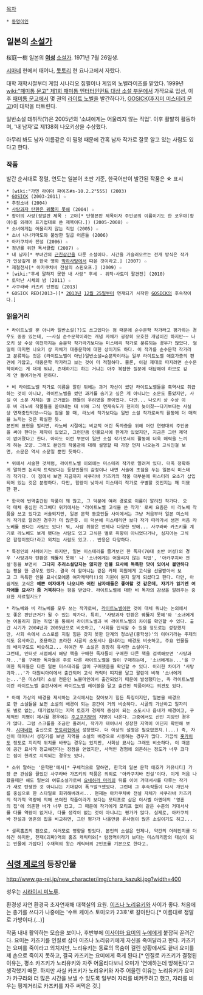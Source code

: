 [[목차]]

 * [[동명이인]]

== 일본의 [[소설가]] ==
桜庭一樹
일본의 '''[[여성]]''' [[소설가]]. 1971년 7월 26일생.

[[시마네]] 현에서 태어나, [[돗토리]] 현 요나고에서 자랐다. 

대학 재학시절부터 게임 시나리오 집필이나 게임의 노벨라이즈를 맡았다. 1999년 [[wiki:"패미통 문고" 제1회 패미통 엔터터인먼트 대상 소설 부문]]에서 가작으로 입선, 이후 [[패미통 문고]]에서 몇 권의 [[라이트 노벨]]을 발간하다가, [[GOSICK]]([[후지미 미스테리 문고]])이 대박을 터트린다.

일반소설 데뷔작(?)은 2005년의 '소녀에게는 어울리지 않는 직업'. 이후 활발히 활동하며, '내 남자'로 제138회 나오키상을 수상했다.

아무리 봐도 남자 이름같은 이 필명 때문에 간혹 남자 작가로 잘못 알고 있는 사람도 있다고 한다.

=== 작품 ===
발간 순서대로 정렬, 연도는 일본어 초판 기준, 한국어판이 발간된 작품은 ☆ 표시

 * [wiki:"가면 라이더 파이즈#s-10.2.2"555] (2003)
 * [[GOSICK]] (2003-2011) ☆
 * 추정소녀 (2004)
 * [[사탕과자 탄환은 꿰뚫지 못해]] (2004) ☆
 * 황야의 사랑(정발판 제목 : 고야[* 단행본판 제목이자 주인공의 이름이기도 한 코우야(황야)를 외래어 표기법대로 쓴 제목이다.]) (2005-2008) ☆
 * 소녀에게는 어울리지 않는 직업 (2005) ☆
 * 소녀 나나카마도와 불쌍한 일곱 어른들 (2006) 
 * 아카쿠치바 전설 (2006) ☆
 * 청년를 위한 독서클럽 (2007) ☆ 
 * 내 남자[* 부녀간의 [[근친상간]]을 다룬 소설이다. 시간을 거슬러오르는 전개 방식은 작가가 인상깊게 본 한국 영화 [[박하사탕]]에서 따온 것이라고.] (2007) ☆
 * 제철천사[* 아카쿠치바 전설의 스핀오프.] (2009) ☆
 * [wiki:"후세 말하지 못한 내 사랑" 후세 - 위작･사토미 팔견전] (2010)
 * 토막난 시체의 밤 (2011) ☆
 * 사쿠라바 카즈키 단편집 (2013)
 * GOSICK RED(2013~)[* [[2013년]] [[12월 25일]]부터 연재되기 시작한 [[GOSICK]]의 후속작이다.]

=== 읽을거리 ===

 * 라이트노벨 뿐 아니라 일반소설(?)도 쓰고있다는 점 때문에 순수문학 작가라고 평가하는 경우도 종종 있는데, ~~사실 순수문학이라는 개념 자체가 굉장히 모호한 개념이긴 하지만~~ 나오키 상 수상 이전까지는 순문학 작가라기보다는 미스테리 작가로 분류되는 경우가 많았다. 엄밀히 따지면 나오키 상 자체가 대중문학에 대한 상이기도 하다. 이 작가를 순수문학 작가라고 분류하는 것은 (라이트노벨이 아닌)일반소설=순문학이라는 일부 라이트노벨 애호가층의 편견에 가깝고, 대중문학 작가라고 보는 것이 더 적절하다. 물론, 이걸 제대로 따지려면 순수문학이라는 게 대체 뭐냐, 존재하기는 하는 거냐는 아주 복잡한 질문에 대답해야 하므로 깊게 안 들어가는게 편하다.

 * 비 라이트노벨 작가로 이름을 알린 뒤에는 과거 자신이 썼던 라이트노벨들을 흑역사로 취급하는 것이 아니냐, 라이트노벨을 썼던 과거를 숨기고 싶은 게 아니냐는 소문도 돌았지만, 사실 이 소문 자체는 별 근거없는 팬들의 우려였을 뿐이었다. 다만... 나오키 상 수상 이후 비 라노베 작품들을 쏟아내는 데 비해 고식 연재속도가 현저히 늦어졌~~다기보다는 사실상 연재중단되었~~다는 점을 볼 때, 라노베 작가보다는 일반 소설 작가로써의 활동에 더 매력을 느끼는 것은 확실한 듯.
 본인의 표현을 빌리면, 라노베 시절에는 비교적 어린 독자층을 위해 어린 연령대의 주인공을 써야 한다는 제약이 있었고, 그런만큼 인물묘사에 한계가 있었지만, 지금은 그런 제약이 없어졌다고 한다. 아마도 이런 부분이 일반 소설 작가로서의 활동에 더욱 매력을 느끼게 하는 모양. 그래도 본인의 작품관에 대해 설명할 때 가장 먼저 나오는게 고식인걸 보면, 소문은 역시 소문일 뿐인 듯하다. 

 * 위에서 서술한 것처럼, 라이트노벨 이외에는 미스테리 작가로 알려져 있다. 더욱 정확하게 말하면 논리적 트릭보다는 등장인물의 감정이나 내면 서술에 초점을 두는 일본식 미스테리 작가다. 이 점에서 보면 지금까지 사쿠라바 카즈키의 작품 대부분에 미스터리 요소가 삽입되어 있는 것은 분명하다. 다만, 함량이 낮아서 미스테리 작가로 구별할 것인지는 꽤 미묘한 편.

 * 한국에 번역출간된 작품이 꽤 많고, 그 덕분에 여러 경로로 이름이 알려진 작가다. 오덕 매체 중심인 리그베다 위키에서는 '라이트노벨 고식을 쓴 작가' 로써 요즘은 비 라노베 작품을 쓰고 있다고 서술되지만, 일본 문학 동호인들 사이에서는 그냥 처음부터 일본 미스테리 작가로 알려진 경우가 더 많은듯. 이 덕분에 미스테리만 보다 작가 따라가서 생전 처음 라노베를 봤다는 사람도 있다! 뭐, 사람 취향은 언제나 다양한 탓에... 사쿠라바 카즈키를 계기로 라노베도 보게 됐다는 사람도 있고 고식은 별로 취향이 아니었다거나, 심지어는 고식은 함정이었다!라고 외치는 사람도 있고... 반응은 다양하다.

 * 특정인의 사례이기는 하지만, 일본 미스테리를 즐겨보던 한 독자(70대 초반 여성)의 경우 '사탕과자 탄환은 꿰뚫지 못해' 나 '소녀에게는 어울리지 않는 직업', '아카쿠치바 전설'등을 보면서  '''그다지 추리소설답지는 않지만 인물 묘사에 독특한 맛이 있어서 볼만하다'''는 평을 한 경우도 있다. 결국 이 할머니는 같은 카페 회원에게 고식을 선물받아서 보고 그 독특한 인물 묘사(모에풍 여자캐릭터!)의 기원이 뭔지 알게 되셨다고 한다. 다만, 아쉽게도 고식은 '''예쁜 여자애가 나오니까 어린 남자애들은 좋아할 것 같은데, 자기가 읽기엔 여자애들 묘사가 좀 거북하다'''는 평을 받았다. 라이트노벨에 대한 비 독자의 감상을 알려주는 중요한 자료일지도?

 * 라노베와 비 라노베를 모두 쓰는 작가로써, [[라이트노벨]]이란 것이 대체 뭐냐는 논의에서도 좋은 판단근거가 될 수 있는 작가다. 특히, '사탕과자 탄환은 꿰뚫지 못해'와 '소녀에게는 어울리지 않는 직업'을 통해서 라이트노벨과 비 라이트노벨의 차이를 확인할 수 있다. 출간 시기가 2004년과 2005년으로 비슷하고, '사회를 인식할 수 있을 정도로는 성장했지만, 사회 속에서 스스로를 지킬 힘은 갖지 못한 단계의 청소년(중학생)'의 이야기라는 주제의식도 유사하고, 조용하고 초라한 시골의 소도시나 읍내라는 배경도 비슷하고, 주요 인물들의 배치구도도 비슷하고... 하여간 두 소설은 굉장히 유사한 소설이다.
 그런데, 인터넷 서점에서 해당 책을 구매한 독자들이 구매한 다른 책을 검색해보면 '사탕과자...'를 구매한 독자들은 주로 다른 라이트노벨을 많이 구매하는데, '소녀에게는...'을 구매한 독자들은 다른 일본 미스테리를 많이 구매했음을 확인할 수 있다. 이러한 차이가 '사탕과자...'가 대원씨아이에서 출간되어 고식 캐릭터 띠지를 달고 팔린데 비해 '소녀에게는...'은 미스테리 소설 전문인 노블마인에서 출간되었기 때문에 발생했다는, 즉 라이트노벨이란 라이트노벨 출판사에서 라이트노벨 레이블을 달고 출간된 작품이라는 의견도 있다.

 * 아예 가상의 배경을 제시하는 고식에서는 찾아보기 힘든 특징이지만, 일본을 배경으로 한 소설들을 보면 소설의 배경이 되는 공간이 거의 비슷하다. 시골의 가난하고 일자리도 별로 없는, 대기업보다는 지역 토호가 경제적 중심이 되는 소도시나 읍내가 배경이고, 구체적인 지명이 제시될 경우에는 [[주고쿠]]지방의 지명이 나온다. 그중에서도 산인 지방인 경우가 많다. 그럼 스크롤을 조금만 올려서, 작가가 태어나서 성장한 지역이 어딘지 확인해 보자. [[시마네]]현 출신으로 [[돗토리]]현에서 성장했다. 더 이상의 설명은 필요없겠지.(...) 즉, 자신이 태어나서 성장기를 보낸 지역을 소설의 배경으로 사용하는 경우가 많다. 가끔씩 [[홋카이도]] 정도로 지리적 위치를 바꾸는 경우는 있지만, 사회상 묘사는 그래도 비슷하다. 이 때문에 공간 묘사가 정교해진다는 장점을 얻었지만, 사적인 경험에 의존하는 정도가 너무 크다는 점이 한계로 지적되는 경우도 있다.

 * 소위 말하는 '문학판'에서[* 구체적으로 말하면, 한국의 일본 문학 애호가 커뮤니티] 가장 큰 관심을 끌었던 사쿠라바 가즈키의 작품은 의외로 '아카쿠치바 전설'이다. 이게 처음 나왔을때만 해도 일본의 여류소설가로써 [[요네하라 마리]]의 뒤를 이어 거대서사를 다루는 작가가 새로 탄생한 것 아니냐는 기대감이 폭ㅋ발ㅋ했었다. 그런데 그 후속작들이 다시 개인사를 중심으로 한 스타일로 회귀해버려서... 현재는 아카쿠치바 전설 자체가 사쿠라바 카즈키의 작가적 역량에 의해 쓰여진 작품이라기 보다는 모티프로 삼은 이사벨 아옌데의 '영혼의 집'에 의존한 바가 너무 컸고, 그 때문에 작가에게 모티프 없이 같은 수준의 거대서사를 다룰 역량이 없거나, 다룰 생각이 없는 것이 아니냐는 평가가 많다. 실제로, 아카쿠치바 전설과 영혼의 집을 비교하면, 그런 평가가 나올만큼 유사점이 많은 소설이기도 하고...

 * 셜록홈즈의 팬으로, 여러모로 영향을 받았다. 본인의 소설은 언제나, 약간의 어레인지를 더하긴 하지만, 천재(괴짜)역의 홈즈 캐릭터와[* 탐정역이라기 보다는 미스테리함의 대상이 되는 인물에 가깝다] 수재역의 왓슨 캐릭터의 2인조를 기본으로 한다고. 
== [[식령 제로]]의 등장인물 ==
http://www.ga-rei.jp/new_character/img/chara_kazuki.jpg?width=400

성우는 [[시라이시 미노루]].

환경성 자연 환경국 초자연재해 대책실의 요원.
[[이즈나 노리유키]]와 사이가 좋다.
처음에는 총기를 쓰다가 나중에는 '수트 케이스 토미오카 23호'로 갈아탄다.[* 이름대로 정말로 가방이다.(...)]

작품 내내 활약하는 모습을 보이나, 후반부에 [[이사야마 요미]]의 [[누에]]에게 붙잡혀 끌려간다. 요미는 카즈키를 인질로 삼아 이즈나 노리유키에게 자신을 죽여달라고 한다. 카즈키는 요미를 죽이라고 외치지만, 노리유키는 동료의 목숨이 걸린 상황에서도 끝내 요미를 제 손으로 죽이지 못하고, 결국 카즈키는 요미에게 죽게 된다.[* 인질로 카즈키가 결정된 이유는, 평소 카즈키가 노리유키와 자주 어울리다보니 요미가 '연애하는데 방해된다'고 생각했기 때문. 하지만 사실 카즈키가 노리유키와 자주 어울린 이유는 노리유키가 요미가 카구라와 더 많은 시간을 보낼 수 있도록 일부러 자리를 비켜주려고 했고, 자리를 비우는 핑계거리로 카즈키를 자주 써먹은 것.]
